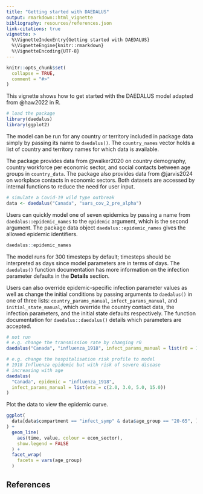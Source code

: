 ```yaml
---
title: "Getting started with DAEDALUS"
output: rmarkdown::html_vignette
bibliography: resources/references.json
link-citations: true
vignette: >
  %\VignetteIndexEntry{Getting started with DAEDALUS}
  %\VignetteEngine{knitr::rmarkdown}
  %\VignetteEncoding{UTF-8}
---
```


```r
knitr::opts_chunk$set(
  collapse = TRUE,
  comment = "#>"
)
```

This vignette shows how to get started with the DAEDALUS model adapted from @haw2022 in R.

```r
# load the package
library(daedalus)
library(ggplot2)
```

The model can be run for any country or territory included in package data simply by passing its name to `daedalus()`.
The `country_names` vector holds a list of country and territory names for which data is available.

The package provides data from @walker2020 on country demography, country workforce per economic sector, and social contacts between age groups in `country_data`.
The package also provides data from @jarvis2024 on workplace contacts in economic sectors.
Both datasets are accessed by internal functions to reduce the need for user input.

```r
# simulate a Covid-19 wild type outbreak
data <- daedalus("Canada", "sars_cov_2_pre_alpha")
```

Users can quickly model one of seven epidemics by passing a name from `daedalus::epidemic_names` to the `epidemic` argument, which is the second argument.
The package data object `daedalus::epidemic_names` gives the allowed epidemic identifiers.

```r
daedalus::epidemic_names
```


The model runs for 300 timesteps by default; timesteps should be interpreted as days since model parameters are in terms of days.
The `daedalus()` function documentation has more information on the infection parameter defaults in the **Details** section.

Users can also override epidemic-specific infection parameter values as well as change the initial conditions by passing arguments to `daedalus()` in one of three lists: `country_params_manual`, `infect_params_manual`, and `initial_state_manual`, which override the country contact data, the infection parameters, and the initial state defaults respectively.
The function documentation for `daedalus::daedalus()` details which parameters are accepted.

```r
# not run
# e.g. change the transmission rate by changing r0
daedalus("Canada", "influenza_1918", infect_params_manual = list(r0 = 1.3))

# e.g. change the hospitalisation risk profile to model
# 1918 Influenza epidemic but with risk of severe disease
# increasing with age
daedalus(
  "Canada", epidemic = "influenza_1918",
  infect_params_manual = list(eta = c(2.0, 3.0, 5.0, 15.0))
)
```

Plot the data to view the epidemic curve.

```r
ggplot(
  data[data$compartment == "infect_symp" & data$age_group == "20-65", ]
) +
  geom_line(
    aes(time, value, colour = econ_sector),
    show.legend = FALSE
  ) +
  facet_wrap(
    facets = vars(age_group)
  )
```

## References
